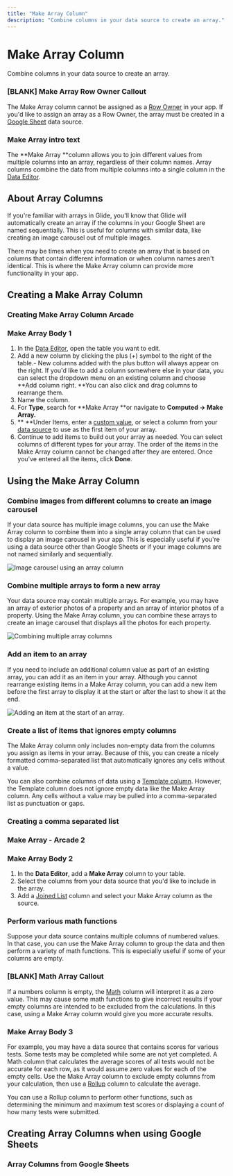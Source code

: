 ```yaml
---
title: "Make Array Column"
description: "Combine columns in your data source to create an array."
---
```


# Make Array Column

Combine columns in your data source to create an array.

### [BLANK] Make Array Row Owner Callout

The Make Array column cannot be assigned as a [Row Owner](/essentials/security-and-user-data/row-owners) in your app. If you'd like to assign an array as a Row Owner, the array must be created in a [Google Sheet](/essentials/data-sources/google-sheets) data source.

### Make Array intro text

The **Make Array **column allows you to join different values from multiple columns into an array, regardless of their column names. Array columns combine the data from multiple columns into a single column in the [Data Editor](/getting-started/introduction-to-the-data-editor).

## About Array Columns

If you're familiar with arrays in Glide, you'll know that Glide will automatically create an array if the columns in your Google Sheet are named sequentially. This is useful for columns with similar data, like creating an image carousel out of multiple images.

There may be times when you need to create an array that is based on columns that contain different information or when column names aren't identical. This is where the Make Array column can provide more functionality in your app.

## Creating a Make Array Column



### Creating Make Array Column Arcade

### Make Array Body 1

1. In the [Data Editor](/getting-started/introduction-to-the-data-editor), open the table you want to edit.
2. Add a new column by clicking the plus (+) symbol to the right of the table.- New columns added with the plus button will always appear on the right. If you'd like to add a column somewhere else in your data, you can select the dropdown menu on an existing column and choose **Add column right. **You can also click and drag columns to rearrange them. 
3. Name the column.
4. For **Type**, search for **Make Array **or navigate to **Computed -> Make Array.**
5. ** **Under Items, enter a [custom value](/custom-values), or select a column from your [data source](/essentials/data-sources) to use as the first item of your array.
6. Continue to add items to build out your array as needed. You can select columns of different types for your array. The order of the items in the Make Array column cannot be changed after they are entered. Once you've entered all the items, click **Done**.

## Using the Make Array Column

### Combine images from different columns to create an image carousel

If your data source has multiple image columns, you can use the Make Array column to combine them into a single array column that can be used to display an image carousel in your app. This is especially useful if you're using a data source other than Google Sheets or if your image columns are not named similarly and sequentially.



![Image carousel using an array column](https://images.ctfassets.net/yreygbm72t08/9adgTPhwaqlB2PbKU3zGq/5f985cf72bee88609807d976fe38d0d2/CleanShot_2024-10-04_at_11_.13.44_2x.png)



### Combine multiple arrays to form a new array

Your data source may contain multiple arrays. For example, you may have an array of exterior photos of a property and an array of interior photos of a property. Using the Make Array column, you can combine these arrays to create an image carousel that displays all the photos for each property.



![Combining multiple array columns](https://images.ctfassets.net/yreygbm72t08/3hqvl3Ye5enIU3U0MzlrGE/26f10589bbed84bd3e24c3de294da81b/CleanShot_2024-10-04_at_11_.20.55_2x.png)



### Add an item to an array

If you need to include an additional column value as part of an existing array, you can add it as an item in your array. Although you cannot rearrange existing items in a Make Array column, you can add a new item before the first array to display it at the start or after the last to show it at the end.



![Adding an item at the start of an array.](https://images.ctfassets.net/yreygbm72t08/7cLg7GuWfsMsipQybGHVPr/70aff7b7a3f585f909abcbbe25eb1f5e/CleanShot_2024-10-04_at_11_.24.27_2x.png)



### Create a list of items that ignores empty columns

The Make Array column only includes non-empty data from the columns you assign as items in your array. Because of this, you can create a nicely formatted comma-separated list that automatically ignores any cells without a value.

You can also combine columns of data using a [Template column](automation/computed-columns/template-column). However, the Template column does not ignore empty data like the Make Array column. Any cells without a value may be pulled into a comma-separated list as punctuation or gaps.

### Creating a comma separated list



### Make Array - Arcade 2

### Make Array Body 2



1. In the **Data Editor**, add a **Make Array** column to your table.
2. Select the columns from your data source that you'd like to include in the array.
3. Add a [Joined List](/joined-list) column and select your Make Array column as the source.

### Perform various math functions

Suppose your data source contains multiple columns of numbered values. In that case, you can use the Make Array column to group the data and then perform a variety of math functions. This is especially useful if some of your columns are empty.

### [BLANK] Math Array Callout

If a numbers column is empty, the [Math](/math-column) column will interpret it as a zero value. This may cause some math functions to give incorrect results if your empty columns are intended to be excluded from the calculations. In this case, using a Make Array column would give you more accurate results.

### Make Array Body 3

For example, you may have a data source that contains scores for various tests. Some tests may be completed while some are not yet completed. A Math column that calculates the average scores of all tests would not be accurate for each row, as it would assume zero values for each of the empty cells. Use the Make Array column to exclude empty columns from your calculation, then use a [Rollup](/rollup-column) column to calculate the average.

You can use a Rollup column to perform other functions, such as determining the minimum and maximum test scores or displaying a count of how many tests were submitted.

## Creating Array Columns when using Google Sheets



### Array Columns from Google Sheets


